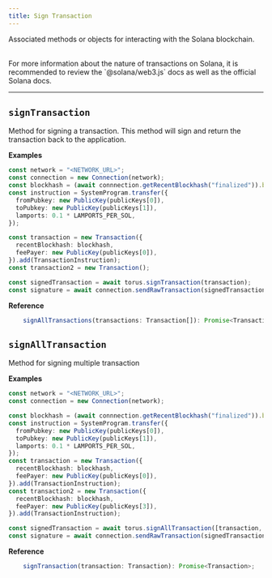 ```yaml
---
title: Sign Transaction
---
```


Associated methods or objects for interacting with the Solana blockchain.

<br />
For more information about the nature of transactions on Solana, it is recommended to review the `@solana/web3.js` docs as well as the official Solana
docs.

---

## `signTransaction`

Method for signing a transaction. This method will sign and return the transaction back to the application.

**Examples**

```typescript
const network = "<NETWORK_URL>";
const connection = new Connection(network);
const blockhash = (await connnection.getRecentBlockhash("finalized")).blockhash;
const instruction = SystemProgram.transfer({
  fromPubkey: new PublicKey(publicKeys[0]),
  toPubkey: new PublicKey(publicKeys[1]),
  lamports: 0.1 * LAMPORTS_PER_SOL,
});

const transaction = new Transaction({
  recentBlockhash: blockhash,
  feePayer: new PublicKey(publicKeys[0]),
}).add(TransactionInstruction);
const transaction2 = new Transaction();

const signedTransaction = await torus.signTransaction(transaction);
const signature = await connection.sendRawTransaction(signedTransaction.serialize());
```

**Reference**

```typescript
    signAllTransactions(transactions: Transaction[]): Promise<Transaction[]>;
```

## `signAllTransaction`

Method for signing multiple transaction

**Examples**

```typescript
const network = "<NETWORK_URL>";
const connection = new Connection(network);

const blockhash = (await connnection.getRecentBlockhash("finalized")).blockhash;
const instruction = SystemProgram.transfer({
  fromPubkey: new PublicKey(publicKeys[0]),
  toPubkey: new PublicKey(publicKeys[1]),
  lamports: 0.1 * LAMPORTS_PER_SOL,
});
const transaction = new Transaction({
  recentBlockhash: blockhash,
  feePayer: new PublicKey(publicKeys[0]),
}).add(TransactionInstruction);
const transaction2 = new Transaction({
  recentBlockhash: blockhash,
  feePayer: new PublicKey(publicKeys[3]),
}).add(TransactionInstruction);

const signedTransaction = await torus.signAllTransaction([transaction, transaction2]);
const signature = await connection.sendRawTransaction(signedTransaction.serialize());
```

**Reference**

```typescript
    signTransaction(transaction: Transaction): Promise<Transaction>;
```
